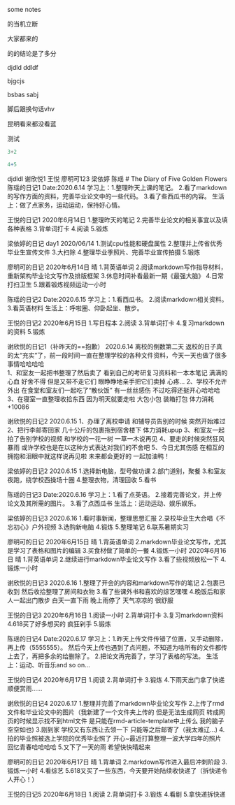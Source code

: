 
some notes

的当机立断


大家都来的

的的结论是了多分


djdld  ddldf 

bjgcjs


bsbas
sabj

脚后跟换句话vhv

昆明看来都没看蓝

测试

```python
3+2
```

```r
4+5
```

djdldl
谢欣悦1
王悦
廖明可123
梁依婷
陈瑶
# The Diary of Five Golden Flowers
陈瑶的日记1
Date:2020.6.14
学习上：1.整理昨天上课的笔记。
2.看了markdown的写作方面的资料，完善毕业论文中的一些代码。
3.看了些西瓜书的内容。
生活上：做了点家务，运动运动，保持好心情。

王悦的日记1
2020年6月14日
1.整理昨天的笔记
2.完善毕业论文的相关事宜以及填各种表格
3.背单词打卡
4.阅读
5.锻炼

梁依婷的日记 day1 
2020/06/14
1.测试cpu性能和硬盘属性
2.整理并上传省优秀毕业生宣传文件
3.大扫除
4.整理毕业季照片、完善毕业宣传拍摄
5.锻炼

廖明可的日记
2020年6月14日 晴
1.背英语单词
2.阅读markdown写作指导材料，重新架构毕业论文写作及排版框架
3.休息时间补看最新一期《最强大脑》
4.日常打扫卫生
5.跟着锻炼视频运动一小时

陈瑶的日记2
Date:2020.6.15
学习上：1.看西瓜书。
2.阅读markdown相关资料。
3.看英语材料
生活上：呼啦圈、仰卧起坐、散步。

王悦的日记2
2020年6月15日
1.写日程本
2.阅读
3.背单词打卡
4.复习markdown的资料
5.锻炼

谢欣悦的日记1（补昨天的==抱歉）
2020.6.14 离校的倒数第二天
返校的日子真的太“充实”了，前一段时间一直在整理学校的各种文件资料，今天一天也做了很多事情哈哈哈哈  
1、和室友一起把书整理了然后卖了 看到自己的考研复习资料和一本本笔记 满满的心血 好舍不得 但是又带不走它们 眼睁睁地亲手把它们卖掉 心疼...
2、学校不允许外出 在食堂和室友们一起吃了“散伙饭” 有一丝丝感伤 不过吃得还挺开心哈哈哈
3、在寝室一直整理收拾东西 因为明天就要走啦 大包小包 装箱打包 体力消耗+10086

谢欣悦的日记2
2020.6.15 
1、办理了离校申请 和辅导员告别的时候 突然开始难过
2、把行李邮寄回家 几十公斤的包裹拖到宿舍楼下 体力消耗upup
3、和室友一起拍了告别学校的视频 和学校的一花一树 一草一木说再见
4、要走的时候突然狂风暴雨 或许学校也是在以这种方式表达对我们的不舍吧
5、今日尤其伤感 在相互的拥抱和泪眼中就这样说再见啦 未来都会更好的 一起加油鸭！

梁依婷的日记2
2020.6.15
1.选择新电脑，型号做功课
2.部门道别，聚餐
3.和室友夜跑，绕学校西操场十圈
4.整理衣物，清理回收
5.看书

陈瑶的日记3
Date:2020.6.16
学习上：1.看了点英语。
2.接着完善论文，并上传论文及其所需的图片。
3.看了点西瓜书
生活上：运动运动、娱乐娱乐。

梁依婷的日记3
2020.6.16
1.看时事新闻，整理思想汇报
2.录校毕业生大合唱《不忘初心》户外视频
3.选购新电脑
4.锻炼
5.整理笔记
6.联系暑期实习

廖明可的日记
2020年6月15日 晴
1.背英语单词
2.markdown毕业论文写作，尤其是学习了表格和图片的编辑
3.买食材做了简单的一餐
4.锻炼一小时
2020年6月16日 晴
1.背英语单词
2.继续进行markdown毕业论文写作
3.看了些视频放松一下
4.锻炼一小时

谢欣悦的日记3
2020.6.16
1.整理了开会的内容和markdown写作的笔记
2.包裹已收到 然后收拾整理了房间和衣物
3.看了些课外书和喜欢的综艺嘿嘿
4.晚饭后和家人一起出门散步 白天一直下雨 晚上雨停了 天气凉凉的 很舒服

王悦的日记3
2020年6月16日
1.阅读一小时
2.背单词打卡
3.复习markdown资料
4.618买了好多想买的 疯狂剁手
5.锻炼

陈瑶的日记4
Date:2020.6.17
学习上：1.昨天上传文件传错了位置，又手动删除，再上传（5555555）。
然后今天上传也遇到了点问题，不知道为啥所有的文件都传上去了，再把多余的给删除了。
2.把论文再完善了，学习了表格的写法。
生活上：运动、听音乐and so on...

王悦的日记4
2020年6月17日
1.阅读
2.背单词打卡
3.锻炼
4.下雨天出门拿了快递顺便赏雨……

谢欣悦的日记4
2020.6.17
1.整理并完善了markdown毕业论文写作
2.上传了rmd文件和毕业论文中的图片（我新建了一个文件夹上传的 但是无法生成网页 转成网页的时候显示找不到html文件 是只能在rmd-article-template中上传么 我的脑子空空如也)
3.刚到家 学校又有东西让去领一下 只能等之后邮寄了（我太难辽...)
4.拍的毕业照被选上学院的优秀毕业照了 开心~最近打算整理一波大学四年的照片 回忆青春哈哈哈哈
5.又下了一天的雨 希望快快晴起来

廖明可的日记
2020年6月17日 晴
1.背单词
2.markdown写作进入最后冲刺阶段
3.锻炼一小时
4.看综艺
5.618又买了一些东西，今天要开始陆续收快递了（拆快递令人开心！）

王悦的日记5
2020年6月18日
1.阅读
2.背单词打卡
3.锻炼
4.看剧
5.拿快递拆快递